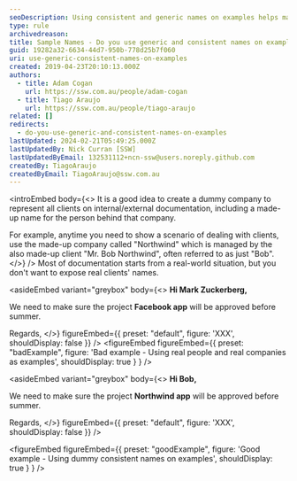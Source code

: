 ```yaml
---
seoDescription: Using consistent and generic names on examples helps maintain confidentiality and professionalism in documentation. This approach enables you to present realistic scenarios without exposing actual clients' information.
type: rule
archivedreason:
title: Sample Names - Do you use generic and consistent names on examples?
guid: 19282a32-6634-44d7-950b-778d25b7f060
uri: use-generic-consistent-names-on-examples
created: 2019-04-23T20:10:13.000Z
authors:
  - title: Adam Cogan
    url: https://ssw.com.au/people/adam-cogan
  - title: Tiago Araujo
    url: https://ssw.com.au/people/tiago-araujo
related: []
redirects:
  - do-you-use-generic-and-consistent-names-on-examples
lastUpdated: 2024-02-21T05:49:25.000Z
lastUpdatedBy: Nick Curran [SSW]
lastUpdatedByEmail: 132531112+ncn-ssw@users.noreply.github.com
createdBy: TiagoAraujo
createdByEmail: TiagoAraujo@ssw.com.au
---
```


<introEmbed
  body={<>
It is a good idea to create a dummy company to represent all clients on internal/external documentation, including a made-up name for the person behind that company.

For example, anytime you need to show a scenario of dealing with clients, use the made-up company called "Northwind" which is managed by the also made-up client "Mr. Bob Northwind", often referred to as just "Bob".
  </>}
/>
Most of documentation starts from a real-world situation, but you don't want to expose real clients' names.

<asideEmbed
  variant="greybox"
  body={<>
    **Hi Mark Zuckerberg,**

We need to make sure the project **Facebook app** will be approved before summer.

Regards,
  </>}
  figureEmbed={{
    preset: "default",
    figure: 'XXX',
    shouldDisplay: false
  }}
/>
<figureEmbed figureEmbed={{
  preset: "badExample",
  figure: 'Bad example - Using real people and real companies as examples',
  shouldDisplay: true
} } />


<asideEmbed
  variant="greybox"
  body={<>
    **Hi Bob,**

We need to make sure the project **Northwind app** will be approved before summer.

Regards,
  </>}
  figureEmbed={{
    preset: "default",
    figure: 'XXX',
    shouldDisplay: false
  }}
/>

<figureEmbed figureEmbed={{
  preset: "goodExample",
  figure: 'Good example - Using dummy consistent names on examples',
  shouldDisplay: true
} } />
